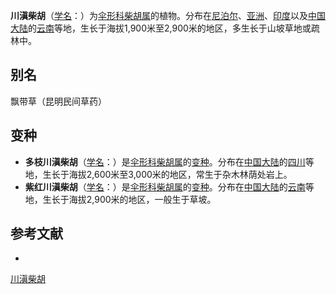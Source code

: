 {{NoteTA|G1=LS}}
{{Speciesbox
| name = 川滇柴胡
| status = 
| status_system = 
| image =
| genus = Bupleurum
| species = candollei
| authority = Wall.
}}

'''川滇柴胡'''（[[学名|学名]]：{{lang|la|''Bupleurum candollei''}}）为[[伞形科|伞形科]][[柴胡属|柴胡属]]的植物。分布在[[尼泊尔|尼泊尔]]、[[亚洲|亚洲]]、[[印度|印度]]以及[[中国大陆|中国大陆]]的[[云南|云南]]等地，生长于海拔1,900米至2,900米的地区，多生长于山坡草地或疏林中。

== 别名 ==
飘带草（昆明民间草药）

== 变种 ==
* '''多枝川滇柴胡'''（[[学名|学名]]：{{lang|la|''Bupleurum candollei'' var. ''virgatissimum''}}）是[[伞形科|伞形科]][[柴胡属|柴胡属]]的[[变种|变种]]。分布在[[中国大陆|中国大陆]]的[[四川|四川]]等地，生长于海拔2,600米至3,000米的地区，常生于杂木林荫处岩上。
* '''紫红川滇柴胡'''（[[学名|学名]]：{{lang|la|''Bupleurum candollei'' var. ''atropurpureum''}}）是[[伞形科|伞形科]][[柴胡属|柴胡属]]的[[变种|变种]]。分布在[[中国大陆|中国大陆]]的[[云南|云南]]等地，生长于海拔2,900米的地区，一般生于草坡。

== 参考文献 ==
<div class="references-small">
* {{cite web| url =http://www.bioinfo.cn/db05/KmzwSpecies.php?action=view&id=22667| title =川滇柴胡| work =《中国高等植物数据库全库》| publisher =中国科学院微生物研究所| author =昆明植物研究所| accessdate =2009-02-25| deadurl =yes| archiveurl =https://web.archive.org/web/20160305030524/http://www.bioinfo.cn/db05/KmzwSpecies.php?action=view&id=22667| archivedate =2016-03-05}}
</div>
{{Taxonbar|from=Q11055466}}

[[Category:柴胡属|川滇柴胡]]


{{Apiales-stub}}